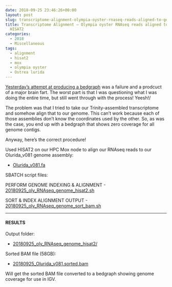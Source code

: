 ```yaml
---
date: 2018-09-25 23:46:26+00:00
layout: post
slug: transcriptome-alignment-olympia-oyster-rnaseq-reads-aligned-to-genome-with-hisat2
title: Transcriptome Alignment – Olympia oyster RNAseq reads aligned to genome with
  HISAT2
categories:
  - 2018
  - Miscellaneous
tags:
  - alignment
  - hisat2
  - mox
  - olympia oyster
  - Ostrea lurida
---
```


[Yesterday's attempt at producing a bedgraph](https://robertslab.github.io/sams-notebook/posts/2018/2018-09-24-bedgraph-olympia-oyster-transcriptome-fail.html) was a failure and a prodcuct of a major brain fart. The worst part is that I was questioning what I was doing the entire time, but still went through with the process! Yeesh!/

The problem was that I tried to take our Trinity-assembled transcriptome and somehow align that to our genome. This can't work because each of those assemblies don't know the coordinates used by the other. So, as was the case, you end up with a bedgraph that shows zero coverage for all genome contigs.

Anyway, here's the correct procedure!

Used HISAT2 on our HPC Mox node to align our RNAseq reads to our Olurida_v081 genome assembly:





  * [Olurida_v081.fa](https://owl.fish.washington.edu/halfshell/genomic-databank/Olurida_v081.fa)



SBATCH script files:

PERFORM GENOME INDEXING & ALIGNMENT
- [20180925_oly_RNAseq_genome_hisat2.sh](https://owl.fish.washington.edu/Athaliana/20180925_oly_RNAseq_genome_hisat2/20180925_oly_RNAseq_genome_hisat2.sh)

SORT & INDEX ALIGNMENT OUTPUT
- [20180925_oly_RNAseq_genome_sort_bam.sh](https://owl.fish.washington.edu/Athaliana/20180925_oly_RNAseq_genome_hisat2/20180925_oly_RNAseq_genome_sort_bam.sh)



* * *





#### RESULTS



Output folder:





  * [20180925_oly_RNAseq_genome_hisat2/](https://owl.fish.washington.edu/Athaliana/20180925_oly_RNAseq_genome_hisat2/)



Sorted BAM file (58GB):



  * [20180925_Olurida_v081.sorted.bam](https://owl.fish.washington.edu/Athaliana/20180925_oly_RNAseq_genome_hisat2/20180925_Olurida_v081.sorted.bam)



Will get the sorted BAM file converted to a bedgraph showing genome coverage for use in IGV.
